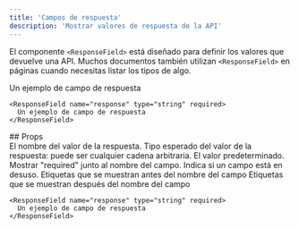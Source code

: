 ```yaml
---
title: 'Campos de respuesta'
description: 'Mostrar valores de respuesta de la API'
---
```


El componente `<ResponseField>` está diseñado para definir los valores que devuelve una API. Muchos documentos también utilizan `<ResponseField>` en páginas cuando necesitas listar los tipos de algo.

<ResponseField name="response" type="string" required>
  Un ejemplo de campo de respuesta
</ResponseField>

```mdx
<ResponseField name="response" type="string" required>
  Un ejemplo de campo de respuesta
</ResponseField>
```


<div id="props">
  ## Props
</div>

<ResponseField name="name" type="string" required>
  El nombre del valor de la respuesta.
</ResponseField>

<ResponseField name="type" type="string" required>
  Tipo esperado del valor de la respuesta: puede ser cualquier cadena arbitraria.
</ResponseField>

<ResponseField name="default" type="string">
  El valor predeterminado.
</ResponseField>

<ResponseField name="required" type="boolean">
  Mostrar "required" junto al nombre del campo.
</ResponseField>

<ResponseField name="deprecated" type="boolean">
  Indica si un campo está en desuso.
</ResponseField>

<ResponseField name="pre" type="string[]">
  Etiquetas que se muestran antes del nombre del campo
</ResponseField>

<ResponseField name="post" type="string[]">
  Etiquetas que se muestran después del nombre del campo
</ResponseField>

<RequestExample>

```mdx Response Field Example
<ResponseField name="response" type="string" required>
  Un ejemplo de campo de respuesta
</ResponseField>
```

</RequestExample>
